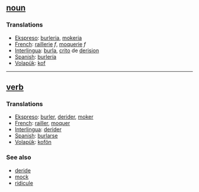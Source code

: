 == [[noun]] == 
=== Translations === 
*[[Ekspreso]]: [[burleria]], [[mokeria]]
*[[French]]: [[raillerie]] ''f'', [[moquerie]] ''f''
*[[Interlingua]]: [[burla]], [[crito]] de [[derision]] 
*[[Spanish]]: [[burlería]] 
*[[Volapük]]: [[kof]]


----

== [[verb]] == 
=== Translations === 
*[[Ekspreso]]: [[burler]], [[derider]], [[moker]]
*[[French]]: [[railler]], [[moquer]]
*[[Interlingua]]: [[derider]] 
*[[Spanish]]: [[burlarse]] 
*[[Volapük]]: [[kofön]] 

=== See also === 
*[[deride]]
*[[mock]]
*[[ridicule]]